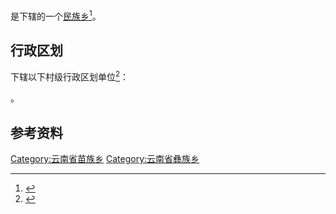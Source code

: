 {{中国乡级行政区|53/06/28/202/000}}

'''{{PAGENAMEBASE}}'''是{{PRC admin/fullname|53/06/28/202/000|3}}下辖的一个[[民族乡|民族乡]]<ref>{{PRC admin/ref sgc|{{PRC admin/parent|53/06/28/202/000}}}}</ref>。

== 行政区划 ==
{{PAGENAMEBASE}}下辖以下村级行政区划单位<ref>{{PRC admin/ref sgc|53/06/28/202/000}}</ref>：

{{PRC admin/children|53/06/28/202/000}}。

== 参考资料 ==
{{reflist}}

{{云南行政区划小作品}}
{{PRC admin/navcat|53/06/28/202/000}}
[[Category:云南省苗族乡|Category:云南省苗族乡]]
[[Category:云南省彝族乡|Category:云南省彝族乡]]